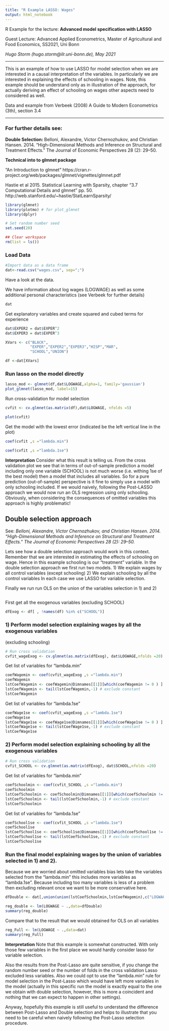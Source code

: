 ```yaml
---
title: "R Example LASSO: Wages"
output: html_notebook
---
```


R Example for the lecture: 
**Advanced model specification with LASSO** 

Guest Lecture: Advanced Applied Econometrics, Master of Agricultural and 
Food Economics, SS2021, Uni Bonn 
  
*Hugo Storm (hugo.storm@ilr.uni-bonn.de),  May 2021*

-----------------

This is an example of how to use LASSO for model selection when we are 
interested in a causal interpretation of the variables. In particularly 
we are interested in explaining the effects of schooling in wages. Note, this 
example should be understand only as in illustration of the approach, for 
actually deriving an effect of schooling on wages other aspects need 
to considered as well.

Data and example from Verbeek (2008) A Guide to Modern Econometrics (3th), 
section 3.4 



----------------
### For further details see:

**Double Selection: **
Belloni, Alexandre, Victor Chernozhukov, and Christian Hansen. 2014. “High-Dimensional Methods and Inference on Structural and Treatment Effects.” The Journal of Economic Perspectives 28 (2): 29–50.

**Technical into to glmnet package**


"An Introduction to glmnet" https://cran.r-project.org/web/packages/glmnet/vignettes/glmnet.pdf


Hastie et al 2015. Statistical Learning with Sparsity, chapter "3.7 Computational Details and glmnet" pp. 50. http://web.stanford.edu/~hastie/StatLearnSparsity/



```r
library(glmnet)
library(plotmo) # for plot_glmnet
library(dplyr)

# Set random number seed
set.seed(20)

## Clear workspace 
rm(list = ls())
```

### Load Data
```r
#Import data as a data frame
dat<-read.csv("wages.csv", sep=";")
```

Have a look at the data. 

We have information about log wages (LOGWAGE) as well as some additional personal 
characteristics (see Verbeek for further details)
```r
dat
```

Get explanatory variables and create squared and cubed terms for experience
```r
dat$EXPER2 = dat$EXPER^2
dat$EXPER3 = dat$EXPER^3

XVars <- c("BLACK",
           "EXPER","EXPER2","EXPER3","HISP","MAR",
           "SCHOOL","UNION")

df <-dat[XVars]

```

### Run lasso on the model directly 

```r

lasso_mod <- glmnet(df,dat$LOGWAGE,alpha=1, family='gaussian')
plot_glmnet(lasso_mod, label=15)
```

Run cross-validation for model selection

```r
cvfit <- cv.glmnet(as.matrix(df),dat$LOGWAGE, nfolds =5)

plot(cvfit)
```
Get the model with the lowest error (indicated be the left vertical 
line in the plot)
```r

coef(cvfit ,s ="lambda.min")
```
```r
coef(cvfit ,s ="lambda.1se")
```
**Interpretation**
Consider what this result is telling us. From the cross validation plot 
we see that in terms of out-of-sample prediction a model including only one 
variable (SCHOOL) is not much worse (i.e. withing 1se of the best model)
then a model that includes all variables. So for a pure prediction 
(out-of-sample) perspective is it fine to simply use a model with only 
schooling included. If we would naively, following the Post-LASSO approach
we would now run an OLS regression using only schooling. Obviously, when 
considering the consequences of omitted variables this approach is highly 
problematic! 



## Double selection approach 


See: 
*Belloni, Alexandre, Victor Chernozhukov, and Christian Hansen. 2014. “High-Dimensional Methods and Inference on Structural and Treatment Effects.” The Journal of Economic Perspectives 28 (2): 29–50.*

Lets see how a double selection approach would work in this context. 
Remember that we are interested in estimating the effects of schooling on wage.
Hence in this example schooling is our "treatment" variable. 
In the double selection approach we first run two models. 
1) We explain wages by all control variables (except schooling)
2) We explain schooling by all the control variables
In each case we use LASSO for variable selection. 

Finally we run run OLS on the union of the variables selection in 1) and 2)

```r

```

First get all the exogenous variables (excluding SCHOOL)
```r
dfExog <- df[ , !names(df) %in% c("SCHOOL")]
```

### 1) Perform model selection explaining wages by all the exogenous variables 
(excluding schooling)
```r
# Run cross validation
cvfit_wageExog <- cv.glmnet(as.matrix(dfExog), dat$LOGWAGE,nfolds =20)

```

Get list of variables for "lambda.min"
```r
coefWagemin <- coef(cvfit_wageExog ,s ="lambda.min")
coefWagemin
lstCoefWagemin <- coefWagemin@Dimnames[[1]][which(coefWagemin != 0 ) ] #feature names: intercept included
lstCoefWagemin <- tail(lstCoefWagemin,-1) # exclude constant
lstCoefWagemin
```

Get list of variables for "lambda.1se" 
```r
coefWage1se <- coef(cvfit_wageExog ,s ="lambda.1se")
coefWage1se
lstCoefWage1se <- coefWage1se@Dimnames[[1]][which(coefWage1se != 0 ) ] #feature names: intercept included
lstCoefWage1se <- tail(lstCoefWage1se,-1) # exclude constant
lstCoefWage1se

```

### 2) Perform model selection explaining schooling by all the exogenous variables 


```r
# Run cross validation
cvfit_SCHOOL <- cv.glmnet(as.matrix(dfExog), dat$SCHOOL,nfolds =20)

```

Get list of variables for "lambda.min"
```r
coefSchoolmin <- coef(cvfit_SCHOOL ,s ="lambda.min")
coefSchoolmin
lstCoefSchoolmin <- coefSchoolmin@Dimnames[[1]][which(coefSchoolmin != 0 ) ] #feature names: intercept included
lstCoefSchoolmin <- tail(lstCoefSchoolmin,-1) # exclude constant
lstCoefSchoolmin

```

Get list of variables for "lambda.1se" 
```r
coefSchool1se <- coef(cvfit_SCHOOL ,s ="lambda.1se")
coefSchool1se
lstCoefSchool1se <- coefSchool1se@Dimnames[[1]][which(coefSchool1se != 0 ) ] #feature names: intercept included
lstCoefSchool1se <- tail(lstCoefSchool1se,-1) # exclude constant
lstCoefSchool1se
```
### Run the final model explaining wages by the union of variables selected in 1) and 2). 

Because we are worried about omitted variables bias lets take the variables 
selected from the "lambda.min" this includes more variables as "lambda.1se".
Because including too many variables is less of a problem then excluding 
relevant once we want to be more conservative here. 

```r
dfDouble <- dat[,union(union(lstCoefSchoolmin,lstCoefWagemin),c("LOGWAGE","SCHOOL"))]

reg_double <- lm(LOGWAGE ~ .,data=dfDouble)
summary(reg_double)

```
Compare that to the result that we would obtained for OLS on all variables
```r
reg_Full <- lm(LOGWAGE ~ .,data=dat)
summary(reg_Full)


```
**Interpretation** 
Note that this example is somewhat constructed. With only those few variables
in the first place we would hardly consider lasso for variable selection. 

Also the results from the Post-Lasso are quite sensitive, if you change the
random number seed or the number of folds in the cross validation Lasso excluded 
less variables. Also we could opt to use the "lambda.min" rule for model selection 
in the Post-Lasso which would have left more variables in the model (actually in 
this specific run the model is exactly equal to the one we obtain with double 
selection, however, this is more a coincident and nothing that we can expect to 
happen in other settings). 

Anyway, hopefully this example is still useful to understand the difference 
between Post-Lasso and Double selection and helps to illustrate that you need 
to be careful when naively following the Post-Lasso selection procedure. 
